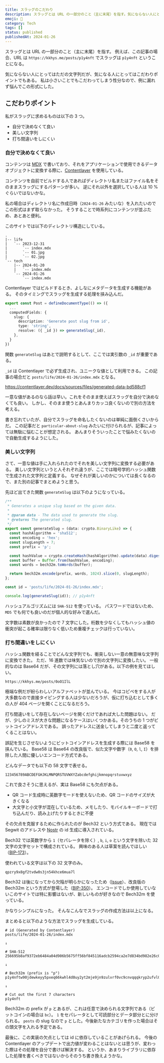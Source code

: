 ```yaml
---
title: スラッグのこだわり
description: スラッグとは URL の一部分のこと（主に末尾）を指す。気にならない人にとってはただの文字列だが、気になる人にとってはこだわりポイントでもある。私は小さいことでもこだわってしまう性分なので、例に漏れず悩んでこの形式にした。
emoji: 🔗
category: Tech
tags: []
status: published
publishedAt: 2024-01-26
---
```


スラッグとは URL の一部分のこと（主に末尾）を指す。
例えば、この記事の場合、URL は `https://kkhys.me/posts/p1y4nft` でスラッグは `p1y4nft` ということになる。

気にならない人にとってはただの文字列だが、気になる人にとってはこだわりポイントでもある。
私は小さいことでもこだわってしまう性分なので、例に漏れず悩んでこの形式にした。

## こだわりポイント

私がスラッグに求めるものは以下の 3 つ。

- 自分で決めなくて良い
- 美しい文字列
- 打ち間違いをしにくい

### 自分で決めなくて良い

コンテンツは [MDX](https://mdxjs.com) で書いており、それをアプリケーションで使用できるデータオブジェクトに変換する際に、[Contentlayer](https://contentlayer.dev) を使用している。

コンテンツを自前でビルドする人であればディレクトリ名またはファイル名をそのままスラッグにするパターンが多い。
逆にそれ以外を選択している人は 10 % ぐらいではないかな。

私の場合はディレクトリ名に作成日時（`2024-01-26` みたいな）を入れたいのでこの形式はまず取らなかった。
そうすることで時系列にコンテンツが並ぶため、あとあと便利。

このサイトでは以下のディレクトリ構造にしている。

```text
.
|-- life
|   `-- 2023-12-31
|       `-- index.mdx
|       `-- 01.jpg
|       `-- 02.jpg
`-- tech
    |-- 2024-01-20
    |   `-- index.mdx
    `-- 2024-01-26
        `-- index.mdx
```

Contentlayer ではビルドするとき、よしなにメタデータを生成する機能がある。
そのタイミングでスラッグを生成する処理を挟み込んだ。

```typescript title="lib/contentlayer/definitions/Post.ts"
export const Post = defineDocumentType(() => ({
  ...
  computedFields: {
    slug: {
      description: 'Generate post slug from id',
      type: 'string',
      resolve: ({ _id }) => generateSlug(_id),
    },
  }
})
```

関数 `generateSlug` はあとで説明するとして、ここでは実引数の `_id` が重要である。

`_id` は Contentlayer で必ず生成され、ユニークな値として利用できる。
この記事の場合だと `posts/life/2024-01-26/index.mdx` となる。

https://contentlayer.dev/docs/sources/files/generated-data-bd588cf1

一意な値があるのなら話は早い。これをそのまま使えばスラッグを自分で決めなくても良い。
しかし、そのまま使うとあんまりカッコ良くないので別の方法を考える。

書き忘れていたが、自分でスラッグを命名したくないのは単純に面倒くさいからだ。
この記事だと `particular-about-slug` みたいに付けられるが、記事によっては無駄に悩むことが想定される。
あんまりそういったことで悩みたくないので自動生成するようにした。

### 美しい文字列

さて、一意な値は手に入れられたのでそれを美しい文字列に変換する必要がある。
美しい文字列というと人それぞれ違うが、ここでは暗号学的ハッシュ関数で生成された文字列と定義する。
なぜそれが美しいのかについては長くなるので、また別の記事でまとめようと思う。

先ほど出てきた関数 `generateSlug` は以下のようになっている。

```typescript title="lib/contentlayer/utils.ts"
/**
 * Generates a unique slug based on the given data.
 *
 * @param data - The data used to generate the slug.
 * @returns The generated slug.
 */
export const generateSlug = (data: crypto.BinaryLike) => {
  const hashAlgorithm = 'sha512';
  const encoding = 'hex';
  const slugLength = 7;
  const prefix = 'p';

  const hashValue = crypto.createHash(hashAlgorithm).update(data).digest(encoding);
  const buffer = Buffer.from(hashValue, encoding);
  const words = bech32m.toWords(buffer);

  return bech32m.encode(prefix, words, 1024).slice(0, slugLength);
};

const id = 'posts/life/2024-01-26/index.mdx';

console.log(generateSlug(id)); // p1y4nft
```

ハッシュアルゴリズムには `SHA-512` を使っている。
パスワードではないため、`MD5` でも何でも良いのだが個人的な好みで選んだ。

文字数は素数が良かったので 7 文字にした。桁数を少なくしてもハッシュ値の衝突が起こる確率は限りなく低いため重複チェックは行っていない。

### 打ち間違いをしにくい

ハッシュ関数を経ることでどんな文字列でも、衝突しない一意の無意味な文字列に変換できた。
ただ、16 進数では味気ないので別の文字列に変換したい。
一般的なのは Base64 だが、その文字列には落とし穴がある。以下の例を見てほしい。

```text
https://kkhys.me/posts/0oO1IlL
```

極端な例だが紛らわしいアルファベットが並んでいる。
今はコピペをする人が大多数なので直接タイピングする人は少ないだろうが、仮に打ち込むとして多くの人が 404 ページを開くことになるだろう。

打ち間違いをして存在しないページを開くだけであれば大した問題はない。
だが、少しのミスが大きな問題になるケースはいくつかある。そのうちの 1 つがビットコインアドレスである。
誤ったアドレスに送金してしまうと二度と返ってくることはない。

誤記を生じさせないようにビットコインアドレスを生成する際には Base58 を挟んでいる。
Base58 は Base64 の改良版で、似た文字や数字（`0`, `O`, `l`, `I`）を排除した人間に優しいエンコード方式である。

どんなデータでも以下の 58 文字で表せる。

```text
123456789ABCDEFGHJKLMNPQRSTUVWXYZabcdefghijkmnopqrstuvwxyz
```

これで良さそうに思えるが、実は Base58 にも欠点がある。

- QR コード生成時に英数字モードを使えないため、QR コードのサイズが大きくなる
- 大文字と小文字が混在しているため、メモしたり、モバイルキーボードで打ち込んだり、読み上げたりするときに不便

その欠点を克服するために作られたのが Bech32 という方式である。
現在では Segwit のアドレスや [Nostr](https://github.com/nostr-protocol) の id 生成に導入されている。

Bech32 では英数字から `1`（セパレータを除く）, `b`, `i`, `o` という文字を除いた 32 文字の文字セットで構成されている。
興味のある人は草案を読んでほしい（[BIP-173](https://github.com/bitcoin/bips/blob/master/bip-0173.mediawiki)）。

使われている文字は以下の 32 文字のみ。

```text
qpzry9x8gf2tvdw0s3jn54khce6mua7l
```

Bech32 は後になってから欠陥が明らかになったため（[Issue](https://github.com/sipa/bech32/issues/51)）、改良版の Bech32m という方式が登場した（[BIP-350](https://github.com/bitcoin/bips/blob/master/bip-0350.mediawiki)）。
エンコードでしか使用していないこのサイトでは特に影響はないが、新しいものが好きなので Bech32m を使っている。

かなりシンプルになった。
そんなこんなでスラッグの作成方法は以上になる。

まとめると以下のような方法でスラッグを生成している。

```text
# id (Generated by Contentlayer)
posts/life/2024-01-26/index.mdx

↓

# SHA-512
256695b8af9372eb6484a04d906b5675ff56bf845116adcb2594ca2e7d834bd982e26c000161902ae259f7b509e12458843b1abaee8dae2061f8b6723d4ae301

↓

# Bech32m (prefix is "p")
p1y4nftw90jdewkeyy5pxeq66kwhl4d0uy2yt2mje9jn9zulvrf0vc9cnvqqqkryp2ufvl0dgfuyj93ppmr2awardwypsl3dnj849wxqgr38kz4

↓

# Cut out the first 7 characters
p1y4nft
```

Bech32m の prefix が `p` とあるが、これは任意で決められる文字列である（ビットコインの場合は `bc`）。
`1` をセパレータとして可読部分とデータ部分とに分けられる。
`posts` の slug なので `p` とした。今後新たなカテゴリを作った場合はその頭文字を入れる予定である。

最後に、この実装の欠点としては id に依存していることがあげられる。
今後の Contentlayer のアップデートで出力値が変わることはないとは思うが、変わった際はその処理を自分で書けば解決する。
というか、あまりライブラリに依存した処理を書くべきではないからそのうち書き換えようかな。
